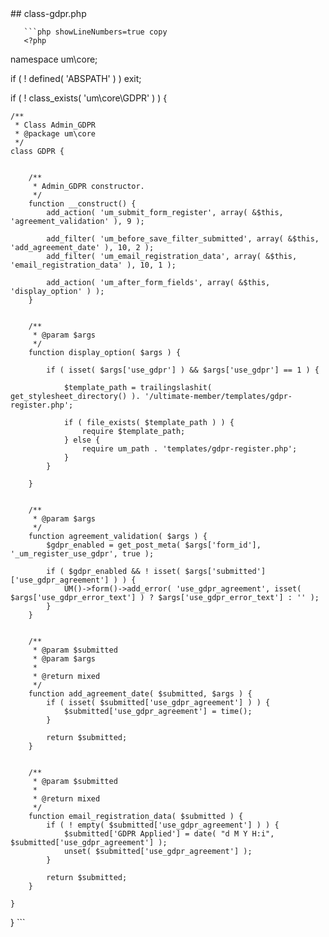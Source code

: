 

<div class="phpdocumentor-element -file">
    ## class-gdpr.php

        

    
       ```php showLineNumbers=true copy
       <?php
namespace um\core;


if ( ! defined( 'ABSPATH' ) ) exit;


if ( ! class_exists( 'um\core\GDPR' ) ) {


	/**
	 * Class Admin_GDPR
	 * @package um\core
	 */
	class GDPR {


		/**
		 * Admin_GDPR constructor.
		 */
		function __construct() {
			add_action( 'um_submit_form_register', array( &$this, 'agreement_validation' ), 9 );

			add_filter( 'um_before_save_filter_submitted', array( &$this, 'add_agreement_date' ), 10, 2 );
			add_filter( 'um_email_registration_data', array( &$this, 'email_registration_data' ), 10, 1 );

			add_action( 'um_after_form_fields', array( &$this, 'display_option' ) );
		}


		/**
		 * @param $args
		 */
		function display_option( $args ) {

			if ( isset( $args['use_gdpr'] ) && $args['use_gdpr'] == 1 ) {
				
				$template_path = trailingslashit( get_stylesheet_directory() ). '/ultimate-member/templates/gdpr-register.php';

				if ( file_exists( $template_path ) ) {
		            require $template_path;
		        } else {
		            require um_path . 'templates/gdpr-register.php';
		        }
			}
			
		}


		/**
		 * @param $args
		 */
		function agreement_validation( $args ) {
			$gdpr_enabled = get_post_meta( $args['form_id'], '_um_register_use_gdpr', true );

			if ( $gdpr_enabled && ! isset( $args['submitted']['use_gdpr_agreement'] ) ) {
				UM()->form()->add_error( 'use_gdpr_agreement', isset( $args['use_gdpr_error_text'] ) ? $args['use_gdpr_error_text'] : '' );
			}
		}


		/**
		 * @param $submitted
		 * @param $args
		 *
		 * @return mixed
		 */
		function add_agreement_date( $submitted, $args ) {
			if ( isset( $submitted['use_gdpr_agreement'] ) ) {
				$submitted['use_gdpr_agreement'] = time();
			}

			return $submitted;
		}


		/**
		 * @param $submitted
		 *
		 * @return mixed
		 */
		function email_registration_data( $submitted ) {
			if ( ! empty( $submitted['use_gdpr_agreement'] ) ) {
				$submitted['GDPR Applied'] = date( "d M Y H:i", $submitted['use_gdpr_agreement'] );
				unset( $submitted['use_gdpr_agreement'] );
			}

			return $submitted;
		}

	}

}
       ```
</div>
